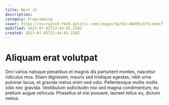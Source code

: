 ```yaml
---
title: Nest JS
description:
category: Programming
cover: https://encrypted-tbn0.gstatic.com/images?q=tbn:ANd9GcSftL3emsflICWM1TAM0lmxWiPES69QVibsNeQxsHuVSEJn1766MatURCEIQi1HoszPMyU&usqp=CAU
modified: 2023-07-02T23:44:01.228Z
created: 2023-07-02T23:44:01.228Z
---
```


# Aliquam erat volutpat

Orci varius natoque penatibus et magnis dis parturient montes, nascetur ridiculus mus. Etiam dignissim, mauris sed tristique egestas, nibh urna pulvinar lacus, et gravida metus enim sed odio. Pellentesque mollis mollis odio nec gravida. Vestibulum sollicitudin nisi sed magna condimentum, eu pretium augue vehicula. Phasellus at nisi posuere, laoreet tellus eu, dictum metus.
